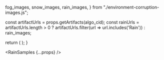 
  fog_images,
  snow_images,
  rain_images,
} from "./environment-corruption-images.js";

  const artifactUrls = props.getArtifacts(algo_cid);
  const rainUrls = artifactUrls.length > 0 
    ? artifactUrls.filter(url => url.includes('Rain'))
    : rain_images;

  return (
    <DisplayImages
      id={props.id}
      images={rainUrls}
      data={props.getResults(algo_cid).results}
      corruption_index={2}
      corruption_name="Environment: Rain"
    />
  );
}

<RainSamples {...props} />
